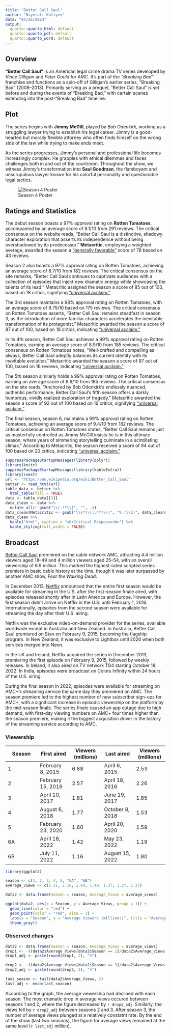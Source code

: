 ```yaml
---
title: "Better Call Saul"
author: "Niyetali Kaliyev"
date: "04/26/2024"
output:
  quarto::quarto_html: default
  quarto::quarto_pdf: default
  quarto::quarto_word: default
---
```


## Overview

**"Better Call Saul"** is an American legal crime drama TV series developed by *Vince Gilligan* and *Peter Gould* for AMC. It's part of the *"Breaking Bad"* franchise and functions as a spin-off of Gilligan's earlier series, "Breaking Bad" (2008--2013). Primarily serving as a prequel, "Better Call Saul" is set before and during the events of "Breaking Bad," with certain scenes extending into the post-"Breaking Bad" timeline.

## Plot

The series begins with **Jimmy McGill**, played by *Bob Odenkirk*, working as a struggling lawyer trying to establish his legal career. Jimmy is a good-hearted but morally flexible attorney who often finds himself on the wrong side of the law while trying to make ends meet.

As the series progresses, Jimmy's personal and professional life becomes increasingly complex. He grapples with ethical dilemmas and faces challenges both in and out of the courtroom. Throughout the show, we witness Jimmy's transformation into **Saul Goodman**, the flamboyant and unscrupulous lawyer known for his colorful personality and questionable legal tactics.

![Season 4 Poster](better.jpeg)

## Ratings and Statistics

The debut season boasts a 97% approval rating on **Rotten Tomatoes**, accompanied by an average score of 8.1/10 from 291 reviews. The critical consensus on the website reads, "Better Call Saul is a distinctive, shadowy character exploration that asserts its independence without being overshadowed by its predecessor." **Metacritic**, employing a weighted average, awarded the season a <u>"generally favorable"</u> score of 78 based on 43 reviews.

Season 2 also boasts a 97% approval rating on Rotten Tomatoes, achieving an average score of 8.7/10 from 182 reviews. The critical consensus on the site remarks, "Better Call Saul continues to captivate audiences with a collection of episodes that inject new dramatic energy while showcasing the talents of its lead." Metacritic assigned the season a score of 85 out of 100, based on 18 critics, signifying <u>"universal acclaim."</u>

The 3rd season maintains a 98% approval rating on Rotten Tomatoes, with an average score of 8.75/10 based on 175 reviews. The critical consensus on Rotten Tomatoes asserts, "Better Call Saul remains steadfast in season 3, as the introduction of more familiar characters accelerates the inevitable transformation of its protagonist." Metacritic awarded the season a score of 87 out of 100, based on 18 critics, indicating <u>"universal acclaim."</u>

In its 4th season, Better Call Saul achieves a 99% approval rating on Rotten Tomatoes, earning an average score of 8.9/10 from 185 reviews. The critical consensus on Rotten Tomatoes notes, "Well-crafted and compelling as always, Better Call Saul adeptly balances its current identity with its inevitable evolution." Metacritic awarded the season a score of 87 out of 100, based on 16 reviews, indicating <u>"universal acclaim."</u>

The 5th season similarly holds a 99% approval rating on Rotten Tomatoes, earning an average score of 8.9/10 from 185 reviews. The critical consensus on the site reads, "Anchored by Bob Odenkirk's endlessly nuanced, authentic performance, Better Call Saul's fifth season offers a darkly humorous, vividly realized exploration of tragedy." Metacritic awarded the season a score of 92 out of 100 based on 16 critics, signifying <u>"universal acclaim."</u>

The final season, season 6, maintains a 99% approval rating on Rotten Tomatoes, achieving an average score of 9.4/10 from 182 reviews. The critical consensus on Rotten Tomatoes states, "Better Call Saul remains just as masterfully controlled as Jimmy McGill insists he is in this ultimate season, where years of simmering storytelling culminate in a scintillating climax." According to Metacritic, the season received a score of 94 out of 100 based on 20 critics, indicating <u>"universal acclaim."</u>

```r
suppressPackageStartupMessages(library(dplyr))
library(knitr)
suppressPackageStartupMessages(library(kableExtra))
library(rvest)
url <- "https://en.wikipedia.org/wiki/Better_Call_Saul"
better <- read_html(url)
table_data <- better %>%
  html_table(fill = TRUE)
data <- table_data[[3]]
data_clean <- data %>%
  mutate_all(~ gsub("\\[.*?\\]", "", .))
data_clean$Metacritic <- gsub("\\s*\\((.*?)\\)", "% (\\1)", data_clean$Metacritic)
data_clean %>%
  kable("html", caption = "<b>Critical Response<b>") %>%
  kable_styling(full_width = FALSE)

```

## Broadcast

<u>Better Call Saul</u> premiered on the cable network AMC, attracting 4.4 million viewers aged 18--49 and 4 million viewers aged 25--54, with an overall viewership of 6.9 million. This marked the highest-rated scripted series premiere in basic cable history at the time, though it was later surpassed by another AMC show, *Fear the Walking Dead*.

In December 2013, <u>Netflix</u> announced that the entire first season would be available for streaming in the U.S. after the first-season finale aired, with episodes released shortly after in Latin America and Europe. However, the first season didn't arrive on Netflix in the U.S. until February 1, 2016. Internationally, episodes from the second season were available for streaming the day after their U.S. airing.

Netflix was the exclusive video-on-demand provider for the series, available worldwide except in Australia and New Zealand. In Australia, Better Call Saul premiered on Stan on February 9, 2015, becoming the flagship program. In New Zealand, it was exclusive to Lightbox until 2020 when both services merged into Neon.

In the UK and Ireland, Netflix acquired the series in December 2013, premiering the first episode on February 9, 2015, followed by weekly releases. In Ireland, it also aired on TV network TG4 starting October 18, 2022. In India, episodes were broadcast on Colors Infinity within 24 hours of the U.S. airing.

During the final season in 2022, episodes were available for streaming on AMC+'s streaming service the same day they premiered on AMC. The season premiere led to the highest number of new subscriber sign-ups for AMC+, with a significant increase in episodic viewership on the platform by the mid-season finale. The series finale caused an app outage due to high demand, with first-day viewing numbers on AMC+ four times higher than the season premiere, making it the biggest acquisition driver in the history of the streaming service according to AMC.

### Viewership

| Season | First aired       | Viewers (millions) | Last aired      | Viewers (millions) |
|---------------|---------------|---------------|---------------|---------------|
| 1      | February 8, 2015  | 6.88               | April 6, 2015   | 2.53               |
| 2      | February 15, 2016 | 2.57               | April 18, 2016  | 2.26               |
| 3      | April 10, 2017    | 1.81               | June 19, 2017   | 1.85               |
| 4      | August 6, 2018    | 1.77               | October 8, 2018 | 1.53               |
| 5      | February 23, 2020 | 1.60               | April 20, 2020  | 1.59               |
| 6A     | April 18, 2022    | 1.42               | May 23, 2022    | 1.19               |
| 6B     | July 11, 2022     | 1.16               | August 15, 2022 | 1.80               |

```r
library(ggplot2)

season <- c(1, 2, 3, 4, 5, "6A", "6B")
average_views <- c(3.21, 2.16, 1.64, 1.49, 1.37, 1.27, 1.27) 

data2 <- data.frame(Season = season, Average_Views = average_views)

ggplot(data2, aes(x = Season, y = Average_Views, group = 1)) +
  geom_line(color = "red") + 
  geom_point(color = "red", size = 3) +
  labs(x = "Season", y = "Average Viewers (millions)", title = "Average Viewership Over Seasons") + 
  theme_gray()  

```
### Observed changes
```r
data2 <- data.frame(Season = season, Average_Views = average_views)
drop1 <- -((data2$Average_Views[data2$Season == 2]/data2$Average_Views[data2$Season == 1])-1)*100
drop1_adj <- paste(round(drop1, 2), "%")

drop2 <- -((data2$Average_Views[data2$Season == 3]/data2$Average_Views[data2$Season == 2])-1)*100
drop2_adj <- paste(round(drop2, 2), "%")

last_season <- tail(data2$Average_Views, 2)
last_adj <- mean(last_season)
```
According to the graph, the average viewership had declined with each season. The most dramatic drop in average views occured between seasons 1 and 2, where the figure decreased by `r drop1_adj`. Similarly, the views fell by `r drop2_adj` between seasons 2 and 3. After season 3, the number of average views plunged at a relatively constatnt rate. By the end of the show (last two seasons), the figure for average views remained at the same level (`r last_adj` million).
